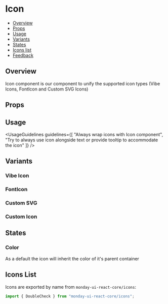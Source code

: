
<Meta of={IconStories} />

# Icon

- [Overview](#overview)
- [Props](#props)
- [Usage](#usage)
- [Variants](#variants)
- [States](#states)
- [Icons list](#icons-list)
- [Feedback](#feedback)

## Overview

Icon component is our component to unify the supported icon types (Vibe Icons, FontIcon and Custom SVG Icons)

<Canvas>
  <Story of={IconStories.Overview} />
</Canvas>

## Props

<PropsTable />

## Usage

<UsageGuidelines
  guidelines={[
    "Always wrap icons with Icon component",
    "Try to always use icon alongside text or provide tooltip to accommodate the icon"
  ]}
/>

## Variants

### Vibe Icon

<Canvas>
  <Story of={IconStories.VibeIcon} />
</Canvas>

### FontIcon

<Canvas>
  <Story of={IconStories.FontIcon} />
</Canvas>

### Custom SVG

<Canvas>
  <Story of={IconStories.CustomSvg} />
</Canvas>

### Custom Icon

<Canvas>
  <Story of={IconStories.CustomIcon} />
</Canvas>

## States

### Color

As a default the icon will inherit the color of it's parent container

<Canvas>
  <Story of={IconStories.Color} />
</Canvas>

## Icons List

Icons are exported by name from `monday-ui-react-core/icons`:

```javascript
import { DoubleCheck } from "monday-ui-react-core/icons";
```

<Canvas>
  <Story of={IconStories.IconsListStory} />
</Canvas>
